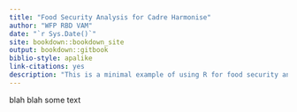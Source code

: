 ```yaml
--- 
title: "Food Security Analysis for Cadre Harmonise"
author: "WFP RBD VAM"
date: "`r Sys.Date()`"
site: bookdown::bookdown_site
output: bookdown::gitbook
biblio-style: apalike
link-citations: yes
description: "This is a minimal example of using R for food security analysis"
---
```



blah blah some text
